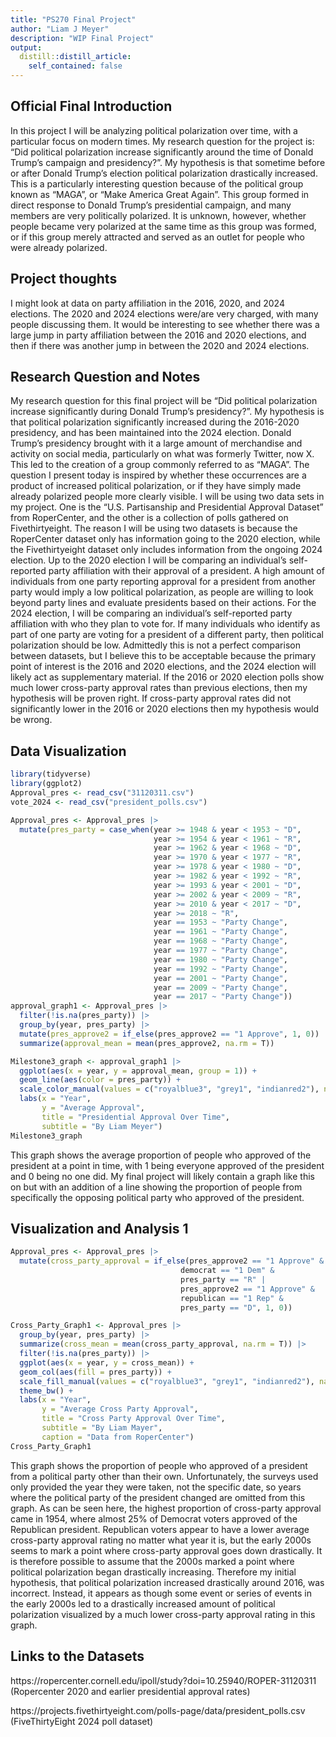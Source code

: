 ```yaml
---
title: "PS270 Final Project"
author: "Liam J Meyer"
description: "WIP Final Project"
output:
  distill::distill_article:
    self_contained: false
---
```


## Official Final Introduction

In this project I will be analyzing political polarization over time, with a particular focus on modern times. My research question for the project is: "Did political polarization increase significantly around the time of Donald Trump's campaign and presidency?". My hypothesis is that sometime before or after Donald Trump's election political polarization drastically increased. This is a particularly interesting question because of the political group known as "MAGA", or "Make America Great Again". This group formed in direct response to Donald Trump's presidential campaign, and many members are very politically polarized. It is unknown, however, whether people became very polarized at the same time as this group was formed, or if this group merely attracted and served as an outlet for people who were already polarized. 

## Project thoughts

I might look at data on party affiliation in the 2016, 2020, and 2024 elections. The 2020 and 2024 elections were/are very charged, with many people discussing them. It would be interesting to see whether there was a large jump in party affiliation between the 2016 and 2020 elections, and then if there was another jump in between the 2020 and 2024 elections.

## Research Question and Notes

  My research question for this final project will be "Did political polarization increase significantly during Donald Trump's presidency?". My hypothesis is that political polarization significantly increased during the 2016-2020 presidency, and has been maintained into the 2024 election. Donald Trump's presidency brought with it a large amount of merchandise and activity on social media, particularly on what was formerly Twitter, now X. This led to the creation of a group commonly referred to as "MAGA". The question I present today is inspired by whether these occurrences are a product of increased political polarization, or if they have simply made already polarized people more clearly visible. I will be using two data sets in my project. One is the "U.S. Partisanship and Presidential Approval Dataset" from RoperCenter, and the other is a collection of polls gathered on Fivethirtyeight. The reason I will be using two datasets is because the RoperCenter dataset only has information going to the 2020 election, while the Fivethirtyeight dataset only includes information from the ongoing 2024 election. Up to the 2020 election I will be comparing an individual's self-reported party affiliation with their approval of a president. A high amount of individuals from one party reporting approval for a president from another party would imply a low political polarization, as people are willing to look beyond party lines and evaluate presidents based on their actions. For the 2024 election, I will be comparing an individual's self-reported party affiliation with who they plan to vote for. If many individuals who identify as part of one party are voting for a president of a different party, then political polarization should be low. Admittedly this is not a perfect comparison between datasets, but I believe this to be acceptable because the primary point of interest is the 2016 and 2020 elections, and the 2024 election will likely act as supplementary material. If the 2016 or 2020 election polls show much lower cross-party approval rates than previous elections, then my hypothesis will be proven right. If cross-party approval rates did not significantly lower in the 2016 or 2020 elections then my hypothesis would be wrong.
  
## Data Visualization
  
```r
library(tidyverse)
library(ggplot2)
Approval_pres <- read_csv("31120311.csv")
vote_2024 <- read_csv("president_polls.csv")
```

```r
Approval_pres <- Approval_pres |>
  mutate(pres_party = case_when(year >= 1948 & year < 1953 ~ "D",
                                year >= 1954 & year < 1961 ~ "R",
                                year >= 1962 & year < 1968 ~ "D",
                                year >= 1970 & year < 1977 ~ "R",
                                year >= 1978 & year < 1980 ~ "D",
                                year >= 1982 & year < 1992 ~ "R",
                                year >= 1993 & year < 2001 ~ "D",
                                year >= 2002 & year < 2009 ~ "R",
                                year >= 2010 & year < 2017 ~ "D",
                                year >= 2018 ~ "R",
                                year == 1953 ~ "Party Change",
                                year == 1961 ~ "Party Change",
                                year == 1968 ~ "Party Change",
                                year == 1977 ~ "Party Change",
                                year == 1980 ~ "Party Change",
                                year == 1992 ~ "Party Change",
                                year == 2001 ~ "Party Change",
                                year == 2009 ~ "Party Change",
                                year == 2017 ~ "Party Change"))
approval_graph1 <- Approval_pres |>
  filter(!is.na(pres_party)) |>
  group_by(year, pres_party) |>
  mutate(pres_approve2 = if_else(pres_approve2 == "1 Approve", 1, 0)) |>
  summarize(approval_mean = mean(pres_approve2, na.rm = T))

```

```r
Milestone3_graph <- approval_graph1 |>
  ggplot(aes(x = year, y = approval_mean, group = 1)) +
  geom_line(aes(color = pres_party)) +
  scale_color_manual(values = c("royalblue3", "grey1", "indianred2"), name = "Political Party", labels = c("Democrat", "Party Change", "Republican")) +
  labs(x = "Year",
       y = "Average Approval",
       title = "Presidential Approval Over Time",
       subtitle = "By Liam Meyer")
Milestone3_graph
```
This graph shows the average proportion of people who approved of the president at a point in time, with 1 being everyone approved of the president and 0 being no one did. My final project will likely contain a graph like this on but with an addition of a line showing the proportion of people from specifically the opposing political party who approved of the president. 

  
## Visualization and Analysis 1
  
```r
Approval_pres <- Approval_pres |>
  mutate(cross_party_approval = if_else(pres_approve2 == "1 Approve" &
                                      democrat == "1 Dem" &
                                      pres_party == "R" |
                                      pres_approve2 == "1 Approve" &
                                      republican == "1 Rep" &
                                      pres_party == "D", 1, 0))
```
  
```r
Cross_Party_Graph1 <- Approval_pres |>
  group_by(year, pres_party) |>
  summarize(cross_mean = mean(cross_party_approval, na.rm = T)) |>
  filter(!is.na(pres_party)) |>
  ggplot(aes(x = year, y = cross_mean)) +
  geom_col(aes(fill = pres_party)) +
  scale_fill_manual(values = c("royalblue3", "grey1", "indianred2"), name = "Political Party", labels = c("Democrat", "Party Change", "Republican")) +
  theme_bw() +
  labs(x = "Year",
       y = "Average Cross Party Approval",
       title = "Cross Party Approval Over Time",
       subtitle = "By Liam Mayer",
       caption = "Data from RoperCenter")
Cross_Party_Graph1
```
  
  This graph shows the proportion of people who approved of a president from a political party other than their own. Unfortunately, the surveys used only provided the year they were taken, not the specific date, so years where the political party of the president changed are omitted from this graph. As can be seen here, the highest proportion of cross-party approval came in 1954, where almost 25% of Democrat voters approved of the Republican president. Republican voters appear to have a lower average cross-party approval rating no matter what year it is, but the early 2000s seems to mark a point where cross-party approval goes down drastically. It is therefore possible to assume that the 2000s marked a point where political polarization began drastically increasing. Therefore my initial hypothesis, that political polarization increased drastically around 2016, was incorrect. Instead, it appears as though some event or series of events in the early 2000s led to a drastically increased amount of political polarization visualized by a much lower cross-party approval rating in this graph.
  
## Links to the Datasets
  
  https://ropercenter.cornell.edu/ipoll/study?doi=10.25940/ROPER-31120311 (Ropercenter 2020 and earlier presidential approval rates)
  
  https://projects.fivethirtyeight.com/polls-page/data/president_polls.csv (FiveThirtyEight 2024 poll dataset)